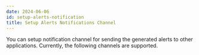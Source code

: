 ```yaml
---
date: 2024-06-06
id: setup-alerts-notification
title: Setup Alerts Notifications Channel
---
```

You can setup notification channel for sending the generated alerts to other applications. Currently, the following channels are supported.

<DocCardContainer>

<DocCard
    title="📄️ Slack"
    description=""
    href="/docs/alerts-management/notification-channel/slack"
/>

<DocCard
    title="📄️ Webhook"
    description=""
    href="/docs/alerts-management/notification-channel/webhook"
/>

<DocCard
    title="📄️ PagerDuty"
    description=""
    href="/docs/alerts-management/notification-channel/pagerduty"
/>

<DocCard
    title="📄️ Opsgenie"
    description=""
    href="/docs/alerts-management/notification-channel/opsgenie"
/>

<DocCard
    title="📄️ MS Teams"
    description=""
    href="/docs/alerts-management/notification-channel/ms-teams"
/>

<DocCard
    title="📄️ Email"
    description=""
    href="/docs/alerts-management/notification-channel/email"
/>
</DocCardContainer>